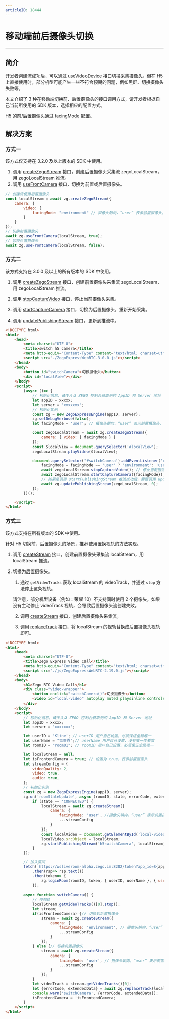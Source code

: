 ```yaml
---
articleID: 18444
---
```

# 移动端前后摄像头切换

- - -

## 简介

开发者创建流成功后，可以通过 [useVideoDevice](@useVideoDevice) 接口切换采集摄像头。但在 H5 上直接使用时，部分机型可能产生一些不符合预期的问题，例如黑屏、切换摄像头失败等。

本文介绍了 3 种在移动端切换前、后置摄像头的接口调用方式，请开发者根据自己当前所使用的 SDK 版本，选择相应的配置方式。

<div class="mk-warning">

H5 的前/后置摄像头通过 facingMode 配置。
</div>

## 解决方案

### 方式一

<div class="mk-hint">

该方式仅支持在 3.2.0 及以上版本的 SDK 中使用。
</div>

1. 调用 [createZegoStream](@createZegoStream) 接口，创建后置摄像头采集流 zegoLocalStream，用 zegoLocalStream 推流。
2. 调用 [useFrontCamera](@useFrontCamera) 接口，切换为前置或后置摄像头。

```js
// 创建流使用后置摄像头
const localStream = await zg.createZegoStream({
    camera: {
        video: {
            facingMode: "environment" // 摄像头朝向，“user” 表示前置摄像头，“environment” 表示后置摄像头
        }
    }
});
// 切换前置摄像头
await zg.useFrontCamera(localStream, true);
// 切换后置摄像头
await zg.useFrontCamera(localStream, false);
```

### 方式二

<div class="mk-hint">

该方式支持在 3.0.0 及以上的所有版本的 SDK 中使用。
</div>

1. 调用 [createZegoStream](@createZegoStream) 接口，创建前置摄像头采集流 zegoLocalStream，用 zegoLocalStream 推流。

2. 调用 [stopCaptureVideo](@stopCaptureVideo) 接口，停止当前摄像头采集。

3. 调用 [startCaptureCamera](@startCaptureCamera) 接口，切换为后置摄像头，重新开始采集。

4. 调用 [updatePublishingStream](@updatePublishingStream) 接口，更新到推流中。

```html
<!DOCTYPE html>
<html>
    <head>
        <meta charset="UTF-8">
        <title>switch h5 camera</title>
        <meta http-equiv="Content-Type" content="text/html; charset=utf-8" />
        <script src="./ZegoExpressWebRTC-3.0.0.js"></script>
    </head>
    <body>
        <button id="switchCamera">切换摄像头</button>
        <div id="localView"></div>
    </body>
    <script>
        (async ()=> {
            // 初始化信息，请传入从 ZEGO 控制台获取到的 AppID 和 Server 地址
            let appID = xxxxx;
            let server = 'xxxxxxx';
            // 初始化实例
            const zg = new ZegoExpressEngine(appID, server);
            zg.setDebugVerbose(false);
            let facingMode = 'user'; // 摄像头朝向，“user” 表示前置摄像头，“environment” 表示后置摄像头

            const zegoLocalStream = await zg.createZegoStream({
                camera: { video: { facingMode } }
            });
            const $localView = document.querySelector('#localView');
            zegoLocalStream.playVideo($localView);

            document.querySelector('#switchCamera').addEventListener('click', async ()=> {
                facingMode = facingMode == 'user' ? 'environment': 'user'; // 摄像头朝向，“user” 表示前置摄像头，“environment” 表示后置摄像头
                await zegoLocalStream.stopCaptureVideo(); // 停止当前摄像头采集
                await zegoLocalStream.startCaptureCamera({facingMode}); // 重新采集
                // 如果是调用 startPublishingStream 推流成功后，需要调用 updatePublishingStream 更新到推流上去
                await zg.updatePublishingStream(zegoLocalStream, 0);
            });
        })();

    </script>
</html>
```

### 方式三

<div class="mk-hint">

该方式支持在所有版本的 SDK 中使用。
</div>

针对 H5 切换前、后置摄像头的场景，推荐使用置换视轨的方法实现。

1. 调用 [createStream](@createStream) 接口，创建前置摄像头采集流 localStream，用 localStream 推流。

2. 切换为后置摄像头。
    
    1. 通过 `getVideoTracks` 获取 localStream 的 videoTrack，并通过 `stop` 方法停止这条视轨。

    请注意，部分机型设备（例如：荣耀 10）不支持同时使用 2 个摄像头，如果没有主动停止 videoTrack 视轨，会导致后置摄像头流创建失败。 
    
    2. 调用 [createStream](@createStream) 接口，创建后置摄像头采集流。

    3. 调用 [replaceTrack](@replaceTrack) 接口，将 localStream 的视轨替换成后置摄像头视轨即可。


```html
<!DOCTYPE html>
<html>
    <head>
        <meta charset="UTF-8">
        <title>Zego Express Video Call</title>
        <meta http-equiv="Content-Type" content="text/html; charset=utf-8" />
        <script src="./js/ZegoExpressWebRTC-2.19.0.js"></script>
    </head>
    <body>
        <h1>Zego RTC Video Call</h1>
        <div class="video-wrapper">
            <button onclick="switchCamera()">切换摄像头</button>
            <video id="local-video" autoplay muted playsinline controls></video>
        </div>
    </body>
    <script>
        // 初始化信息，请传入从 ZEGO 控制台获取到的 AppID 和 Server 地址
        let appID = xxxxx;
        let server = 'xxxxxxx';

        let userID = 'Kline'; // userID 用户自己设置，必须保证全局唯一
        let userName = "克莱恩";// userName 用户自己设置，没有唯一性要求
        let roomID = "room01"; // roomID 用户自己设置，必须保证全局唯一

        let localStream = null;
        let isFrontendCamera = true; // 设置为 true，表示前置摄像头
        let streamConfig = {
            videoQuality: 2,
            video: true,
            audio: true,
        };
        // 初始化实例
        const zg = new ZegoExpressEngine(appID, server);
        zg.on('roomStateUpdate', async (roomID, state, errorCode, extendedData) => {
            if (state == 'CONNECTED') {
                localStream = await zg.createStream({
                    camera: {
                        facingMode: 'user', //摄像头朝向，“user” 表示前置摄像头，“environment” 表示后置摄像头
                        ...streamConfig
                    }
                });
                const localVideo = document.getElementById('local-video');
                localVideo.srcObject = localStream;
                zg.startPublishingStream('h5switchCamera', localStream);
            }
        });

        // 加入房间
        fetch(`https://wsliveroom-alpha.zego.im:8282/token?app_id=${appID}&id_name=${userID}`)
            .then(rsp=> rsp.text())
            .then(token=> {
                zg.loginRoom(roomID, token, { userID, userName }, { userUpdate: true })
            });
        
        async function switchCamera() {
            // 停视轨
            localStream.getVideoTracks()[0].stop();
            let stream;
            if(isFrontendCamera) {// 切换到后置摄像头
                stream = await zg.createStream({
                    camera: {
                        facingMode: 'environment', // 摄像头朝向，“user” 表示前置摄像头，“environment” 表示后置摄像头
                        ...streamConfig
                    }
                });
            } else {// 切换前置摄像头
                stream = await zg.createStream({
                    camera: {
                        facingMode: 'user', // 摄像头朝向，“user” 表示前置摄像头，“environment” 表示后置摄像头
                        ...streamConfig
                    }
                });
            }
            let videoTrack = stream.getVideoTracks()[0];
            let {errorCode, extendedData} = await zg.replaceTrack(localStream, videoTrack); // errorCode == 0 成功
            console.warn('switchCamera', {errorCode, extendedData});
            isFrontendCamera = !isFrontendCamera;
        }
    </script>
</html>
```
